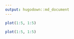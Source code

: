 ```yaml
---
output: hugodown::md_document
---
```


```r
plot(1:5, 1:5)
```

```r
plot(1:5, 1:5)
```
